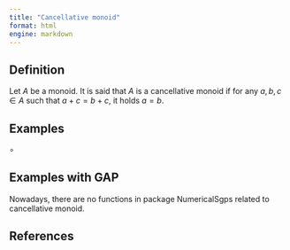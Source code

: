 ```yaml
---
title: "Cancellative monoid"
format: html
engine: markdown
---
```


<!-- Definición de Num. Sem. -->

## Definition

Let $A$ be a monoid. It is said that $A$ is a cancellative monoid if for any $a, b, c \in A$ such that $a + c = b + c$, it holds $a = b$.

## Examples

$\circ$

## Examples with GAP

Nowadays, there are no functions in package NumericalSgps related to cancellative monoid.

## References
